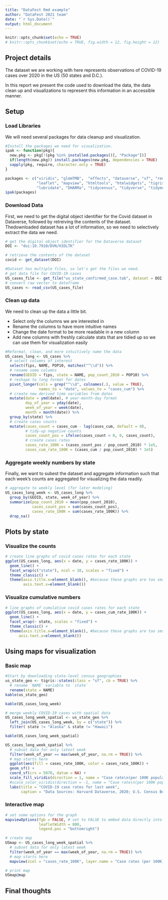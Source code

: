 ```yaml
---
title: "DataFest Rmd example"
author: "DataFest 2021 team"
date: "`r Sys.Date()`"
output: html_document
---
```


```r
knitr::opts_chunk$set(echo = TRUE)
# knitr::opts_chunk$set(echo = TRUE, fig.width = 12, fig.height = 12)
```

## Project details
The dataset we are working with here represents observations of COVID-19 cases over 2020 in the US (50 states and D.C.).

In this report we present the code used to download the data, the data clean up and visualizations to represent this information in an accessible manner.

## Setup

### Load Libraries

We will need several packages for data cleanup and visualization. 

```r
#Install the packages we need for visualization. 
ipak <- function(pkg){
  new.pkg <- pkg[!(pkg %in% installed.packages()[, "Package"])]
  if(length(new.pkg)) install.packages(new.pkg, dependencies = TRUE)
  sapply(pkg, require, character.only = TRUE)
}

packages <- c("viridis", "glmmTMB",  "effects", "dataverse", "sf", "remotes",
              "leaflet", "mapview", "htmltools", "htmlwidgets", "tigris",   
              "lubridate", "DHARMa", "tidycensus", "tidyverse", "tidymodels")
ipak(packages)
```

### Download Data

First, we need to get the digital object identifier for the Covid dataset in Dataverse, followed by retreiving the contents of the dataset. Thedownloaded dataset has a lot of information, so we need to selectively extract the data we need.

```r
# get the digital object identifier for the Dataverse dataset
DOI <- "doi:10.7910/DVN/HIDLTK"

# retrieve the contents of the dataset
covid <- get_dataset(DOI)

#Dataset has multiple files, so let's get the files we need.
# get data file for COVID-19 cases
US_cases_file <- get_file("us_state_confirmed_case.tab", dataset = DOI)
# convert raw vector to dataframe
US_cases <- read_csv(US_cases_file)
```

### Clean up data

We need to clean up the data a little bit. 

* Select only the columns we are interested in
* Rename the columns to have more intuitive names
* Change the date format to be more readable in a new column
* Add new columns with freshly calculate stats that are tidied up so we can use them for visualization easily

```r
#Reformat, clean, and more intuitively name the data
US_cases_long <- US_cases %>%
  # select columns of interest
  select(fips, NAME, POP10, matches("^\\d")) %>% 
  # rename some columns
  rename(GEOID = fips, state = NAME, pop_count_2010 = POP10) %>%
  # reshape to long format for dates
  pivot_longer(cols = grep("^\\d", colnames(.), value = TRUE), 
               names_to = "date", values_to = "cases_cum") %>%
  # create new derived time variables from dates 
  mutate(date = ymd(date), # year-month-day format
         day_of_year = yday(date),
         week_of_year = week(date),
         month = month(date)) %>% 
  group_by(state) %>% 
  # create cases counts
  mutate(cases_count = cases_cum - lag(cases_cum, default = 0),
         # tidy-up negative counts
         cases_count_pos = ifelse(cases_count < 0, 0, cases_count),
         # create cases rates
         cases_rate_100K = (cases_count_pos / pop_count_2010) * 1e5,
         cases_cum_rate_100K = (cases_cum / pop_count_2010) * 1e5)
```

### Aggregate weekly numbers by state 

Finally, we want to subest the dataset and aggregate information such that each week's counts are aggregated for visualizing the data readily.

```r
# aggregate to weekly level (for later modeling)
US_cases_long_week <- US_cases_long %>%
  group_by(GEOID, state, week_of_year) %>%
  summarize(pop_count_2010 = mean(pop_count_2010),
            cases_count_pos = sum(cases_count_pos), 
            cases_rate_100K = sum(cases_rate_100K)) %>% 
  drop_na()
  ```

## Plots by state

### Visualize the counts

```r
# create line graphs of covid cases rates for each state
ggplot(US_cases_long, aes(x = date, y = cases_rate_100K)) +
  geom_line() +
  facet_wrap(c("state"), ncol = 10, scales = "fixed") +
  theme_classic() +
  theme(axis.title.x=element_blank(), #because these graphs are too small to see x-axis labels
        axis.text.x=element_blank())
```

### Visualize cumulative numbers

```r
# line graphs of cumulative covid cases rates for each state
ggplot(US_cases_long, aes(x = date, y = cases_cum_rate_100K)) +
  geom_line() +
  facet_wrap(~ state, scales = "fixed") +
  theme_classic() +
  theme(axis.title.x=element_blank(), #because these graphs are too small to see x-axis labels
      axis.text.x=element_blank())
```

## Using maps for visualization

### Basic map

```r
#Start by downloading state-level census geographies
us_state_geo <- tigris::states(class = "sf", cb = TRUE) %>%
  # rename `NAME` variable to `state`
  rename(state = NAME)
kable(us_state_geo)

kable(US_cases_long_week)
```

```r
# merge weekly COVID-19 cases with spatial data
US_cases_long_week_spatial <- us_state_geo %>% 
  left_join(US_cases_long_week, by = c("state")) %>% 
  filter( state != "Alaska" & state != "Hawaii") 

kable(US_cases_long_week_spatial)
```

```r
US_cases_long_week_spatial %>% 
  # subset data for only latest week
  filter(week_of_year == max(week_of_year, na.rm = TRUE)) %>% 
  # map starts here
  ggplot(aes(fill = cases_rate_100K, color = cases_rate_100K)) +
  geom_sf() +
  coord_sf(crs = 5070, datum = NA) +
  scale_fill_viridis(direction = 1, name = "Case rate\n(per 100K population)") + 
  #scale_color_viridis(direction = -1, name = "Case rate\n(per 100K population)") +
  labs(title = "COVID-19 case rates for last week",
       caption = "Data Sources: Harvard Dataverse, 2020; U.S. Census Bureau, 2019")
```

### Interactive map

```r
# set some options for the graph
mapviewOptions(fgb = FALSE, # set to FALSE to embed data directly into the HTML
               leafletWidth = 800,
               legend.pos = "bottomright")

# create map
USmap <- US_cases_long_week_spatial %>% 
  # subset data for only latest week
  filter(week_of_year == max(week_of_year, na.rm = TRUE)) %>%
  # map starts here
  mapview(zcol = "cases_rate_100K", layer.name = "Case rates (per 100K)")

# print map
USmap@map
```

## Final thoughts
